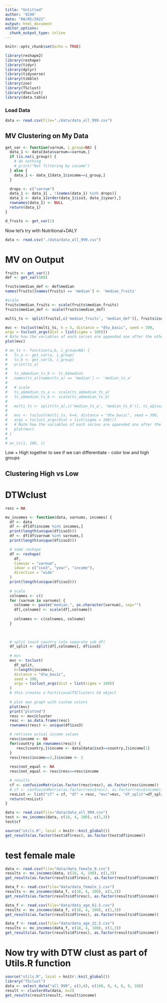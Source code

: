 ```yaml
---
title: "Untitled"
author: '9240'
date: "08/05/2022"
output: html_document
editor_options: 
  chunk_output_type: inline
---
```


```r
knitr::opts_chunk$set(echo = TRUE)
```

```r
library(reshape2)
library(reshape)
library(tidyr)
library(dplyr)
library(tidyverse)
library(tibble)
library(zoo)
library(TSclust)
library(dtwclust)
library(data.table)
```

### Load Data
```r
data <- read.csv(file="./data/data_all_999.csv")
```

## MV Clustering on My Data

```r
get_var <- function(varnum, i_group=NA) {
  data_1 <- data[data$varnum==varnum,]
  if (is.na(i_group)) {
    # do nothing
    # print("Not filtering by income")
  } else {
    data_1 <- data_1[data_1$income==i_group,]
  }

  drops <- c("varnum")
  data_1 <- data_1[ , !(names(data_1) %in% drops)]
  data_1 <- data_1[order(data_1$iso3, data_1$year),]
  rownames(data_1) <- NULL
  return(data_1)
}

d_fruits <- get_var(1)
```

Now let's try with Nutritional+DALY
```r
data <- read.csv("./data/data_all_999.csv")
```


# MV on Output
```r
fruits <- get_var(1)
def <- get_var(100)

fruits$median_def <- def$median
names(fruits)[names(fruits) == 'median'] <- 'median_fruits'

#scale
fruits$median_fruits <- scale(fruits$median_fruits)
fruits$median_def <- scale(fruits$median_def)

multi_ts <- split(fruits[,c('median_fruits', 'median_def')], fruits$iso3)

mvc <- tsclust(multi_ts, k = 5, distance = "dtw_basic", seed = 390,
args = tsclust_args(dist = list(sigma = 100)))
# Note how the variables of each series are appended one after the other in the plot
plot(mvc)
```


```r
# mv_ts <- function(a,b, i_group=NA) {
#   ts_a <- get_var(a, i_group)
#   ts_b <- get_var(b, i_group)
#   print(ts_a)
#   
#   ts_a$median_ts_b <- ts_b$median
#   names(ts_a)[names(ts_a) == 'median'] <- 'median_ts_a'
#   
#   # scale
#   ts_a$median_ts_a <- scale(ts_a$median_ts_a)
#   ts_a$median_ts_b <- scale(ts_a$median_ts_b)
#   
#   multi_ts <- split(ts_a[,c('median_ts_a', 'median_ts_b')], ts_a$iso3)
#   
#   mvc <- tsclust(multi_ts, k=4, distance = "dtw_basic", seed = 390,
#   args = tsclust_args(dist = list(sigma = 100)))
#   # Note how the variables of each series are appended one after the other in the plot
#   plot(mvc)
# }
# 
# mv_ts(1, 100, 1)
```
Low + High together to see if we can differentiate - color low and high groups


## Clustering High vs Low
# DTWclust

```r
resc = NA

mv_incomes <- function(data, varnums, incomes) {
  df <- data
  df <- df[df$income %in% incomes,]
  print(length(unique(df$iso3)))
  df <- df[df$varnum %in% varnums,]
  print(length(unique(df$iso3)))

  # some reshape
  df <- reshape(
    df,
    timevar = "varnum", 
    idvar = c("iso3", "year", "income"), 
    direction = "wide"
  )
  print(length(unique(df$iso3)))
  
  # scale
  colnames <- c()
  for (varnum in varnums) {
    colname <- paste("median.", as.character(varnum), sep="")
    df[,colname] <- scale(df[,colname])
    
    colnames <- c(colnames, colname)
  }
  
  

  # split (each country into separate sub df)
  df_split <- split(df[,colnames], df$iso3)
  
  # mvc
  mvc <- tsclust(
    df_split, 
    k=length(incomes),
    distance = "dtw_basic", 
    seed = 390,
    args = tsclust_args(dist = list(sigma = 100))
  )
  # this creates a PartitionalTSClusters S4 object
  
  # plot own graph with custom colors
  plot(mvc)
  print("plotted")
  resc <- mvc@cluster
  resc <- as.data.frame(resc)
  rownames(resc) <- unique(df$iso3)

  # retrieve actual income values
  resc$income <- NA
  for(country in rownames(resc)) {
     resc[country,]$income <- data[data$iso3==country,]$income[1]
  }
  resc[resc$income==3,]$income <- 2
  
  resc$not_equal <- NA
  resc$not_equal <- resc$resc==resc$income

  # results
  cf <- confusionMatrix(as.factor(resc$resc), as.factor(resc$income))
  # cf <- confusionMatrix(as.factor(resc$resc), as.factor(resc$income))
  resList <- list("cf" = cf, "df" = resc, "mvc"=mvc, "df_split"=df_split, "df_main"=df)
  return(resList)
}

data <- read.csv(file="data/data_all_999.csv")
test <- mv_incomes(data, c(18, 4, 100), c(1,3))
test$cf
```




```r
source("utils.R", local = knitr::knit_global())
get_results(as.factor(test$df$resc), as.factor(test$df$income))
```
# test female male
```r
data <- read.csv(file="data/data_female_0.csv")
results <- mv_incomes(data, c(18, 4, 100), c(1,3))
get_results(as.factor(results$df$resc), as.factor(results$df$income))
```

```r
data_f <- read.csv(file="data/data_female_1.csv")
results <- mv_incomes(data_f, c(18, 4, 100), c(1,3))
get_results(as.factor(results$df$resc), as.factor(results$df$income))
```


```r
data_f <- read.csv(file="data/data_age_62.5.csv")
results <- mv_incomes(data_f, c(18, 4, 100), c(1,3))
get_results(as.factor(results$df$resc), as.factor(results$df$income))
```


```r
data_f <- read.csv(file="data/data_age_22.5.csv")
results <- mv_incomes(data_f, c(18, 4, 100), c(1,3))
get_results(as.factor(results$df$resc), as.factor(results$df$income))
```
# Now try with DTW clust as part of Utils.R function
```r
source("utils.R", local = knitr::knit_global())
library("TSclust")
data <- select_data("all_999", c(3,6), c(100, 8, 4, 6, 9, 10))
result <- clusterdtw(data, k=2)
get_results(result$result, result$income)
```
